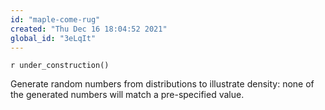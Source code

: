 ```yaml
---
id: "maple-come-rug"
created: "Thu Dec 16 18:04:52 2021"
global_id: "3eLqIt"
---
```


`r under_construction()`

Generate random numbers from distributions to illustrate density: none of the generated numbers will match a pre-specified value.
